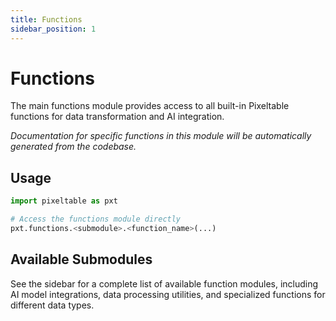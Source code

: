 ```yaml
---
title: Functions
sidebar_position: 1
---
```


# Functions

The main functions module provides access to all built-in Pixeltable functions for data transformation and AI integration.

*Documentation for specific functions in this module will be automatically generated from the codebase.*

## Usage

```python
import pixeltable as pxt

# Access the functions module directly
pxt.functions.<submodule>.<function_name>(...)
```

## Available Submodules

See the sidebar for a complete list of available function modules, including AI model integrations, data processing utilities, and specialized functions for different data types.
